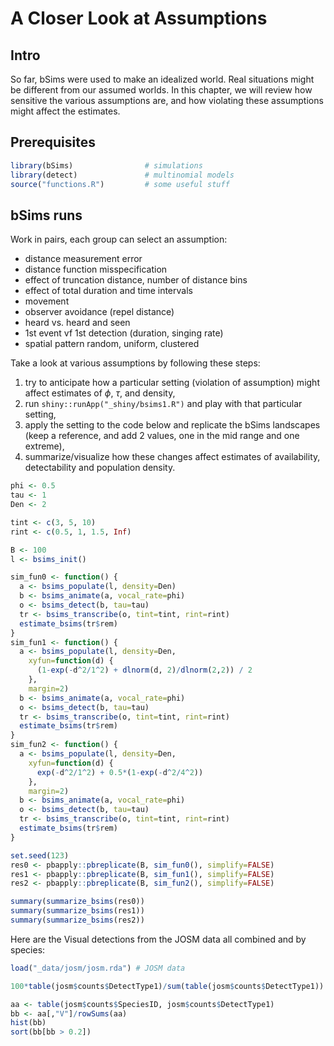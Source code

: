 # A Closer Look at Assumptions {#assumptions}

## Intro

So far, bSims were used to make an idealized world.
Real situations might be different from our assumed worlds.
In this chapter, we will review how sensitive the various assumptions
are, and how violating these assumptions might affect the estimates.

## Prerequisites

```r
library(bSims)                # simulations
library(detect)               # multinomial models
source("functions.R")         # some useful stuff
```

## bSims runs

Work in pairs, each group can select an assumption:

- distance measurement error
- distance function misspecification
- effect of truncation distance, number of distance bins
- effect of total duration and time intervals
- movement
- observer avoidance (repel distance)
- heard vs. heard and seen
- 1st event vf 1st detection (duration, singing rate)
- spatial pattern random, uniform, clustered

Take a look at various assumptions by following these steps:

1. try to anticipate how a particular setting (violation of assumption) might affect estimates of $\phi$, $\tau$, and density,
2. run `shiny::runApp("_shiny/bsims1.R")` and play with that particular setting,
2. apply the setting to the code below and replicate the bSims landscapes (keep a reference, and add 2 values, one in the mid range and one extreme),
3. summarize/visualize how these changes affect estimates of availability, detectability and population density.

```r
phi <- 0.5
tau <- 1
Den <- 2

tint <- c(3, 5, 10)
rint <- c(0.5, 1, 1.5, Inf)

B <- 100
l <- bsims_init()

sim_fun0 <- function() {
  a <- bsims_populate(l, density=Den)
  b <- bsims_animate(a, vocal_rate=phi)
  o <- bsims_detect(b, tau=tau)
  tr <- bsims_transcribe(o, tint=tint, rint=rint)
  estimate_bsims(tr$rem)
}
sim_fun1 <- function() {
  a <- bsims_populate(l, density=Den,
    xyfun=function(d) {
      (1-exp(-d^2/1^2) + dlnorm(d, 2)/dlnorm(2,2)) / 2
    },
    margin=2)
  b <- bsims_animate(a, vocal_rate=phi)
  o <- bsims_detect(b, tau=tau)
  tr <- bsims_transcribe(o, tint=tint, rint=rint)
  estimate_bsims(tr$rem)
}
sim_fun2 <- function() {
  a <- bsims_populate(l, density=Den,
    xyfun=function(d) {
      exp(-d^2/1^2) + 0.5*(1-exp(-d^2/4^2))
    },
    margin=2)
  b <- bsims_animate(a, vocal_rate=phi)
  o <- bsims_detect(b, tau=tau)
  tr <- bsims_transcribe(o, tint=tint, rint=rint)
  estimate_bsims(tr$rem)
}

set.seed(123)
res0 <- pbapply::pbreplicate(B, sim_fun0(), simplify=FALSE)
res1 <- pbapply::pbreplicate(B, sim_fun1(), simplify=FALSE)
res2 <- pbapply::pbreplicate(B, sim_fun2(), simplify=FALSE)

summary(summarize_bsims(res0))
summary(summarize_bsims(res1))
summary(summarize_bsims(res2))
```



Here are the Visual detections from the JOSM data 
all combined and by species:

```r
load("_data/josm/josm.rda") # JOSM data

100*table(josm$counts$DetectType1)/sum(table(josm$counts$DetectType1))

aa <- table(josm$counts$SpeciesID, josm$counts$DetectType1)
bb <- aa[,"V"]/rowSums(aa)
hist(bb)
sort(bb[bb > 0.2])
```
